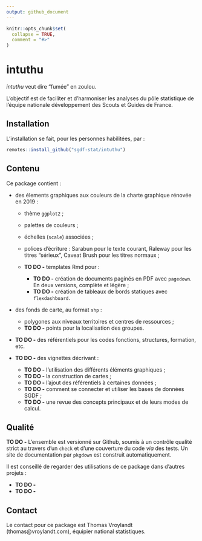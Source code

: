 ```yaml
---
output: github_document
---
```


<!-- README.md is generated from README.Rmd. Please edit that file -->

```r
knitr::opts_chunk$set(
  collapse = TRUE,
  comment = "#>"
)
```

# intuthu

<!-- badges: start -->
<!-- badges: end -->

*intuthu* veut dire "fumée" en zoulou.

L'objectif est de faciliter et d'harmoniser les analyses du pôle statistique de l'équipe nationale développement des Scouts et Guides de France. 

## Installation

L'installation se fait, pour les personnes habilitées, par :

```r
remotes::install_github("sgdf-stat/intuthu")
```

## Contenu

Ce package contient :

+ des élements graphiques aux couleurs de la charte graphique rénovée en 2019 :

  + thème `ggplot2` ;
  + palettes de couleurs ;
  + échelles (`scale`) associées ;
  + polices d'écriture : Sarabun pour le texte courant, Raleway pour les titres "sérieux", Caveat Brush pour les titres normaux ;
  + **TO DO -** templates Rmd pour :
  
    + **TO DO -** création de documents paginés en PDF avec `pagedown`. En deux versions, complète et légère ;
    + **TO DO -** création de tableaux de bords statiques avec `flexdashboard`.
    
+ des fonds de carte, au format `shp` :

  + polygones aux niveaux territoires et centres de ressources ;
  + **TO DO -** points pour la localisation des groupes.
  
+ **TO DO -** des référentiels pour les codes fonctions, structures, formation, etc.
+ **TO DO -** des vignettes décrivant :

  + **TO DO -** l'utilisation des différents éléments graphiques ;
  + **TO DO -** la construction de cartes ;
  + **TO DO -** l'ajout des référentiels à certaines données ;
  + **TO DO -** comment se connecter et utiliser les bases de données SGDF ;
  + **TO DO -** une revue des concepts principaux et de leurs modes de calcul.

## Qualité

**TO DO -** L'ensemble est versionné sur Github, soumis à un contrôle qualité strict au travers d'un `check` et d'une couverture du code *via* des tests. Un site de documentation par `pkgdown` est construit automatiquement.

Il est conseillé de regarder des utilisations de ce package dans d'autres projets :

+ **TO DO -**  
+ **TO DO -** 

## Contact

Le contact pour ce package est Thomas Vroylandt (thomas@vroylandt.com), équipier national statistiques.
